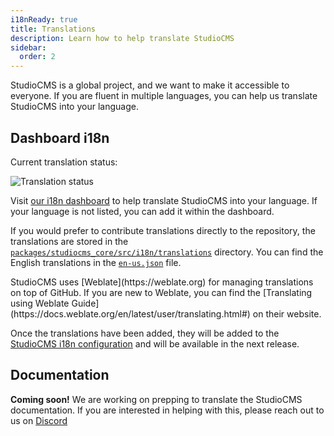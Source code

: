 ```yaml
---
i18nReady: true
title: Translations
description: Learn how to help translate StudioCMS
sidebar:
  order: 2
---
```



StudioCMS is a global project, and we want to make it accessible to everyone. If you are fluent in multiple languages, you can help us translate StudioCMS into your language.

## Dashboard i18n

Current translation status:

<img src="https://i18n.studiocms.dev/widget/studiocms/horizontal-auto.svg" alt="Translation status" />

Visit [our i18n dashboard](https://i18n.studiocms.dev) to help translate StudioCMS into your language. If your language is not listed, you can add it within the dashboard.

If you would prefer to contribute translations directly to the repository, the translations are stored in the [`packages/studiocms_core/src/i18n/translations`](https://github.com/withstudiocms/studiocms/tree/main/packages/studiocms_core/src/i18n/translations/) directory. You can find the English translations in the [`en-us.json`](https://github.com/withstudiocms/studiocms/blob/main/packages/studiocms_core/src/i18n/translations/en-us.json) file.

<ReadMore>
StudioCMS uses [Weblate](https://weblate.org) for managing translations on top of GitHub. If you are new to Weblate, you can find the [Translating using Weblate Guide](https://docs.weblate.org/en/latest/user/translating.html#) on their website.
</ReadMore>

Once the translations have been added, they will be added to the [StudioCMS i18n configuration](https://github.com/withstudiocms/studiocms/blob/main/packages/studiocms_core/src/i18n/index.ts#L8) and will be available in the next release.

## Documentation

**Coming soon!** We are working on prepping to translate the StudioCMS documentation. If you are interested in helping with this, please reach out to us on [Discord](https://chat.studiocms.dev)